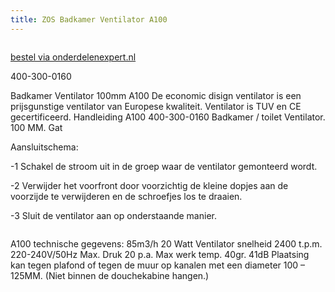 ```yaml
---
title: ZOS Badkamer Ventilator A100
---
```



<Image src={imageProduct} width={imageProduct.width} alt="" />

[bestel via onderdelenexpert.nl](https://www.onderdelenexpert.nl/zos-badkamer-ventilator-100mm-a100-240005)


400-300-0160

Badkamer Ventilator 100mm A100
De economic disign ventilator is een prijsgunstige ventilator van Europese kwaliteit.
Ventilator is TUV en CE gecertificeerd.
Handleiding A100
400-300-0160
Badkamer / toilet Ventilator.
100 MM. Gat

Aansluitschema:

-1 Schakel de stroom uit in de groep waar de ventilator gemonteerd wordt.

-2 Verwijder het voorfront door voorzichtig de kleine dopjes aan de voorzijde te verwijderen en de schroefjes los te draaien.

-3 Sluit de ventilator aan op onderstaande manier.

<Image src={imageProduct} width={imageProduct.width} alt="" />


A100 technische gegevens:
85m3/h
20 Watt
Ventilator snelheid 2400 t.p.m.
220-240V/50Hz
Max. Druk 20 p.a.
Max werk temp. 40gr.
41dB
Plaatsing kan tegen plafond of tegen de muur op kanalen met een diameter 100 – 125MM.
(Niet binnen de douchekabine hangen.)
